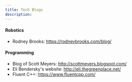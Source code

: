 ```yaml
---
title: Tech Blogs
description: 
---
```


#### Robotics

* Rodney Brooks: https://rodneybrooks.com/blog/

#### Programming

* Blog of Scott Meyers: http://scottmeyers.blogspot.com/
* Eli Bendersky's website: http://eli.thegreenplace.net/
* Fluent C++: https://www.fluentcpp.com/
